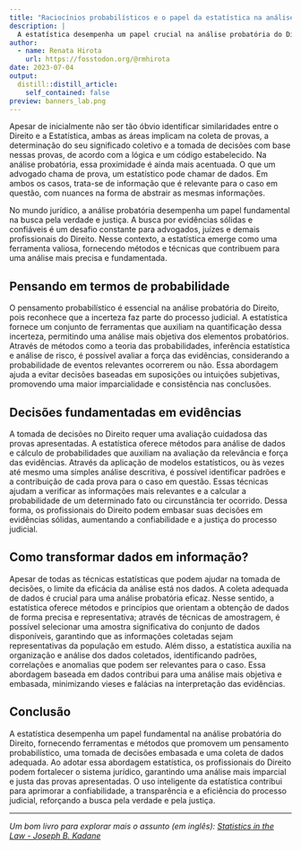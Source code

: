 ```yaml
---
title: "Raciocínios probabilísticos e o papel da estatística na análise probatória"
description: |
  ​​A estatística desempenha um papel crucial na análise probatória do Direito, fornecendo ferramentas para o pensamento probabilístico, tomada de decisões embasada e coleta de dados adequada. Este artigo explora como a estatística contribui para uma análise mais precisa das evidências, destacando a importância da imparcialidade, objetividade e consistência.
author:
  - name: Renata Hirota
    url: https://fosstodon.org/@rmhirota
date: 2023-07-04
output:
  distill::distill_article:
    self_contained: false
preview: banners_lab.png
---
```


Apesar de inicialmente não ser tão óbvio identificar similaridades entre o Direito e a Estatística, ambas as áreas implicam na coleta de provas, a determinação do seu significado coletivo e a tomada de decisões com base nessas provas, de acordo com a lógica e um código estabelecido. Na análise probatória, essa proximidade é ainda mais acentuada. O que um advogado chama de prova, um estatístico pode chamar de dados. Em ambos os casos, trata-se de informação que é relevante para o caso em questão, com nuances na forma de abstrair as mesmas informações.

No mundo jurídico, a análise probatória desempenha um papel fundamental na busca pela verdade e justiça. A busca por evidências sólidas e confiáveis é um desafio constante para advogados, juízes e demais profissionais do Direito. Nesse contexto, a estatística emerge como uma ferramenta valiosa, fornecendo métodos e técnicas que contribuem para uma análise mais precisa e fundamentada. 

## Pensando em termos de probabilidade

O pensamento probabilístico é essencial na análise probatória do Direito, pois reconhece que a incerteza faz parte do processo judicial. A estatística fornece um conjunto de ferramentas que auxiliam na quantificação dessa incerteza, permitindo uma análise mais objetiva dos elementos probatórios. Através de métodos como a teoria das probabilidades, inferência estatística e análise de risco, é possível avaliar a força das evidências, considerando a probabilidade de eventos relevantes ocorrerem ou não. Essa abordagem ajuda a evitar decisões baseadas em suposições ou intuições subjetivas, promovendo uma maior imparcialidade e consistência nas conclusões.

## Decisões fundamentadas em evidências

A tomada de decisões no Direito requer uma avaliação cuidadosa das provas apresentadas. A estatística oferece métodos para análise de dados e cálculo de probabilidades que auxiliam na avaliação da relevância e força das evidências. Através da aplicação de modelos estatísticos, ou às vezes até mesmo uma simples análise descritiva, é possível identificar padrões e a contribuição de cada prova para o caso em questão. Essas técnicas ajudam a verificar as informações mais relevantes e a calcular a probabilidade de um determinado fato ou circunstância ter ocorrido. Dessa forma, os profissionais do Direito podem embasar suas decisões em evidências sólidas, aumentando a confiabilidade e a justiça do processo judicial.

## Como transformar dados em informação?

Apesar de todas as técnicas estatísticas que podem ajudar na tomada de decisões, o limite da eficácia da análise está nos dados. A coleta adequada de dados é crucial para uma análise probatória eficaz. Nesse sentido, a estatística oferece métodos e princípios que orientam a obtenção de dados de forma precisa e representativa; através de técnicas de amostragem, é possível selecionar uma amostra significativa do conjunto de dados disponíveis, garantindo que as informações coletadas sejam representativas da população em estudo. Além disso, a estatística auxilia na organização e análise dos dados coletados, identificando padrões, correlações e anomalias que podem ser relevantes para o caso. Essa abordagem baseada em dados contribui para uma análise mais objetiva e embasada, minimizando vieses e falácias na interpretação das evidências.

## Conclusão

A estatística desempenha um papel fundamental na análise probatória do Direito, fornecendo ferramentas e métodos que promovem um pensamento probabilístico, uma tomada de decisões embasada e uma coleta de dados adequada. Ao adotar essa abordagem estatística, os profissionais do Direito podem fortalecer o sistema jurídico, garantindo uma análise mais imparcial e justa das provas apresentadas. O uso inteligente da estatística contribui para aprimorar a confiabilidade, a transparência e a eficiência do processo judicial, reforçando a busca pela verdade e pela justiça.

___

*Um bom livro para explorar mais o assunto (em inglês): [Statistics in the Law - Joseph B. Kadane](https://www.researchgate.net/profile/Ray-Hill/publication/6460800_Reflections_on_cot_death_cases/links/0f3175347af5a80eb0000000/Reflections-on-cot-death-cases.pdf)*